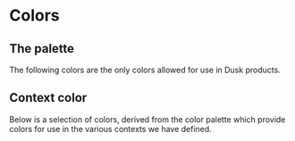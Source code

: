 

<Meta title="Documentation/Colors" />

# Colors

## The palette

The following colors are the only colors allowed for use in Dusk products.

<ColorPalette>
  <ColorItem title="Violet" subtitle="$violet" colors={[colors.violet]} />
  <ColorItem title="Indigo" subtitle="$indigo" colors={[colors.indigo]} />
  <ColorItem title="Purple" subtitle="$purple" colors={[colors.purple]} />
  <ColorItem title="Red" subtitle="$red" colors={[colors.red]} />
  <ColorItem title="Pink" subtitle="$pink" colors={[colors.pink]} />
  <ColorItem title="Orange" subtitle="$orange" colors={[colors.orange]} />
  <ColorItem title="Yellow" subtitle="$yellow" colors={[colors.yellow]} />
  <ColorItem title="Green" subtitle="$green" colors={[colors.green]} />
  <ColorItem title="Teal" subtitle="$teal" colors={[colors.teal]} />
  <ColorItem title="Cyan" subtitle="$cyan" colors={[colors.cyan]} />
  <ColorItem title="White" subtitle="$white" colors={[colors.white]} />
  <ColorItem
    title="Greyscale"
    subtitle="$grey100 to $grey900"
    colors={[
      colors.gray100,
      colors.gray200,
      colors.gray300,
      colors.gray400,
      colors.gray500,
      colors.gray600,
      colors.gray700,
      colors.gray800,
      colors.gray900
    ]}
  />
  <ColorItem title="Black" subtitle="$black" colors={[colors.black]} />
</ColorPalette>

## Context color

Below is a selection of colors, derived from the color palette which provide colors for
use in the various contexts we have defined.

<ColorPalette>
  <ColorItem title="Primary" subtitle="$primary" colors={[colors.primary]} />
  <ColorItem title="Secondary" subtitle="$secondary" colors={[colors.secondary]} />
  <ColorItem title="Info" subtitle="$info" colors={[colors.info]} />
  <ColorItem title="Success" subtitle="$success" colors={[colors.success]} />
  <ColorItem title="Warning" subtitle="$warning" colors={[colors.warning]} />
  <ColorItem title="Danger" subtitle="$danger" colors={[colors.danger]} />
  <ColorItem title="Light" subtitle="$light" colors={[colors.light]} />
  <ColorItem title="Dark" subtitle="$dark" colors={[colors.dark]} />
</ColorPalette>
